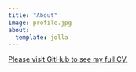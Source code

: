 ```yaml
---
title: "About"
image: profile.jpg
about:
  template: jolla
---
```


[Please visit GitHub to see my full CV.](https://github.com/awunderground/aaronrwilliams/blob/master/williams_aaron_cv.pdf)
